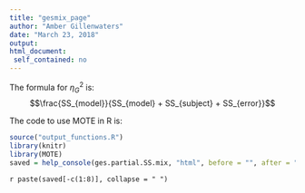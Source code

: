 ```yaml
---
title: "gesmix_page"
author: "Amber Gillenwaters"
date: "March 23, 2018"
output: 
html_document:
 self_contained: no
---
```



The formula for $\eta_G^2$ is: $$\frac{SS_{model}}{SS_{model} + SS_{subject} + SS_{error}}$$

The code to use MOTE in R is: 
 
```r
source("output_functions.R")
library(knitr)
library(MOTE)
saved = help_console(ges.partial.SS.mix, "html", before = "", after = "")
```
 
`r paste(saved[-c(1:8)], collapse = " ")`